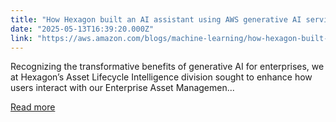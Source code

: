 ```yaml
---
title: "How Hexagon built an AI assistant using AWS generative AI services"
date: "2025-05-13T16:39:20.000Z"
link: "https://aws.amazon.com/blogs/machine-learning/how-hexagon-built-an-ai-assistant-using-aws-generative-ai-services/"
---
```


Recognizing the transformative benefits of generative AI for enterprises, we at Hexagon’s Asset Lifecycle Intelligence division sought to enhance how users interact with our Enterprise Asset Managemen...

[Read more](https://aws.amazon.com/blogs/machine-learning/how-hexagon-built-an-ai-assistant-using-aws-generative-ai-services/)
